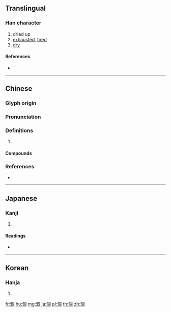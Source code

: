 {{character info/new}}
{{also|凅}}
==Translingual==

===Han character===
{{Han char|rn=85|rad=水|as=08|sn=11|four=36100|canj=EWJR}}

# dried up
# [[exhausted]], [[tired]]
# [[dry]]

====References====
* {{Han ref|kx=0628.190|dkj=17601|dj=1030.100|hdz=31650.020|uh=6DB8|ud=28088|bh=B255|bd=45653}}

----

==Chinese==
{{zh-forms}}

===Glyph origin===
{{Han etym}}

===Pronunciation===
{{zh-pron
|m=hé
|c=kok3,hok6
|mc=y
|oc=y
|cat=
}}

===Definitions===
{{zh-hanzi}}

# {{rfdef|zh}}

====Compounds====
{{zh-der|乾涸|枯涸|枯魚涸轍|河涸海乾|涸乾|涸漁|涸澤而漁|涸轍之枯|涸轍之魚|涸轍之鮒|涸轍枯魚|涸轍窮魚|涸轍窮鱗|涸陰|涸鮒|涸鱗濡沫|濡沫涸轍}}

===References===
* {{R:yue:Hanzi}}

----

==Japanese==

===Kanji===
{{ja-kanji|grade=|rs=水08}}

# {{defn|lang=ja|sort=水08}}

====Readings====
* {{ja-readings|on=[[こ]] (ko), [[かく]] (kaku)|kun=[[かれる]] (kareru)}}

----

==Korean==

===Hanja===
{{ko-hanja|hangeul=[[후]], [[학]]|eumhun=|rv=hu, hak|mr=hu, hak|y=hwu, hak}}

# {{defn|lang=ko|sort=水08}}

[[fr:涸]]
[[hu:涸]]
[[mg:涸]]
[[ja:涸]]
[[pl:涸]]
[[th:涸]]
[[zh:涸]]